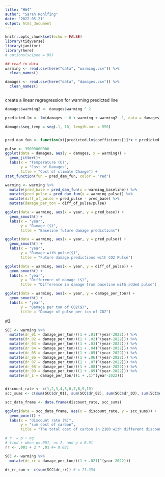 ```yaml
---
title: "HW4"
author: "Sarah Rohlfing"
date: '2022-05-21'
output: html_document
---
```


```r
knitr::opts_chunk$set(echo = FALSE)
library(tidyverse)
library(janitor)
library(here)
# options(scipen = 99)
```

```r
## read in data
warming <- read.csv(here("data", "warming.csv")) %>% 
  clean_names() 

damages <- read.csv(here("data", "damages.csv")) %>% 
  clean_names() 
```

```r

```


create a linear regregression for warming predicted line
```r
damages$warming2 <- damages$warming ^ 2

predicted.lm <- lm(damages ~ 0 + warming + warming2 -1, data = damages)

damages$seq_temp = seq(.1, 10, length.out = 556)



```
```r
pred_dam_fun <- function(x){predicted.lm$coefficients[1]*x + predicted.lm$coefficients[2]*x^2}

pulse <- 35000000000
ggplot(data = damages, aes(y = damages, x = warming)) +
  geom_jitter()+
  labs(x = "Temperature (C)",
       y = "Cost of Damages",
       title = "Cost of climate Change") +
stat_function(fun = pred_dam_fun, color = "red")
```

```r
warming <- warming %>% 
  mutate(pred_base = pred_dam_fun(x = warming_baseline)) %>% 
  mutate(pred_pulse = pred_dam_fun(x = warming_pulse)) %>% 
  mutate(diff_of_pulse = pred_pulse - pred_base) %>% 
  mutate(damage_per_ton = diff_of_pulse/pulse)
```


```r
ggplot(data = warming, aes(x = year, y = pred_base)) +
  geom_smooth() +
  labs(x = "year",
       y = "Damage ($)",
       title = "Baseline future damage predictions")

ggplot(data = warming, aes(x = year, y = pred_pulse)) +
  geom_smooth() +
  labs(x = "year",
       y = "Damage with pulse($)",
       title = "Future damage predictions with CO2 Pulse")

ggplot(data = warming, aes(x = year, y = diff_of_pulse)) +
  geom_smooth() +
  labs(x = "year",
       y = "Difference of damage ($)",
       title = "Difference in damage from baseline with added pulse")

ggplot(data = warming, aes(x = year, y = damage_per_ton)) +
  geom_smooth() +
  labs(x = "year",
       y = "Damage per ton of CO2($)",
       title = "Damage of pulse per ton of CO2")

```
#3
```r
SCC <- warming %>% 
  mutate(dr_01 = damage_per_ton/((1 + .01)^(year-2022))) %>% 
  mutate(dr_02 = damage_per_ton/((1 + .02)^(year-2022))) %>%
  mutate(dr_03 = damage_per_ton/((1 + .03)^(year-2022))) %>% 
  mutate(dr_04 = damage_per_ton/((1 + .04)^(year-2022))) %>%
  mutate(dr_05 = damage_per_ton/((1 + .05)^(year-2022))) %>% 
  mutate(dr_06 = damage_per_ton/((1 + .06)^(year-2022))) %>% 
  mutate(dr_07 = damage_per_ton/((1 + .07)^(year-2022))) %>%
  mutate(dr_08 = damage_per_ton/((1 + .08)^(year-2022))) %>% 
  mutate(dr_09 = damage_per_ton/((1 + .09)^(year-2022))) %>% 
  mutate(dr_1 = damage_per_ton/((1 + .1)^(year-2022)))


discount_rate <- c(1,2,3,4,5,6,7,8,9,10)
scc_sums <- c(sum(SCC$dr_01), sum(SCC$dr_02), sum(SCC$dr_03), sum(SCC$dr_04), sum(SCC$dr_05), sum(SCC$dr_06), sum(SCC$dr_07), sum(SCC$dr_08), sum(SCC$dr_09), sum(SCC$dr_1))

scc_data_frame <- data.frame(discount_rate, scc_sums)
```

```r
ggplot(data = scc_data_frame, aes(x = discount_rate, y = scc_sums)) +
  geom_point() +
  labs(x = "discount rate (%)", 
       y = "sum cost of carbon",
       title = "The total cost of carbon in 2100 with different discount rates")
```
```r

# r  = p + ng
# find r when p=.001, n= 2, and g = 0.01
rr <- .001 + 2 * .01 #= 0.021

SCC <- warming %>% 
  mutate(dr_rr = damage_per_ton/((1 + .021)^(year-2022))) 

dr_rr_sum <- c(sum(SCC$dr_rr)) # = 71.354

```


